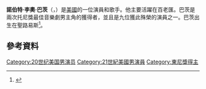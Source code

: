 {{艺人
|type=男演员
| image         = NorbertLeoButz.jpg
| caption       = 
| birth_date    = {{birth date and age|1967|01|30}}
| birth_place   = 美國密蘇里州聖路易斯
| occupation    = 演員/歌手
| yearsactive   = 1996–現在
| spouse        = [[Michelle_Federer|Michelle Federer]] (2007-現在)
| children = 3
}}
'''諾伯特·李奧·巴茨'''（{{lang-en|Norbert Leo Butz}}，{{bd|1967年|1月30日||}}）是[[美國|美國]]的一位演員和歌手。他主要活躍在百老匯。巴茨是兩次托尼獎最佳音樂劇男主角的獲得者，並且是九位獲此殊榮的演員之一。巴茨出生在聖路易斯<ref>{{cite web | title=Norbert Leo Butz  Biography | work=filmreference | url=http://www.filmreference.com/film/44/Norbert-Leo-Butz.html | year=2008 | accessdate=2008-06-11 | archive-date=2018-10-16 | archive-url=https://web.archive.org/web/20181016032705/http://www.filmreference.com/film/44/Norbert-Leo-Butz.html | dead-url=no }}</ref>。

==參考資料==
{{reflist}}

{{normdaten}}
{{DEFAULTSORT:Butz}}
[[Category:20世纪美国男演员|Category:20世纪美国男演员]]
[[Category:21世紀美國男演員|Category:21世紀美國男演員]]
[[Category:東尼獎得主|Category:東尼獎得主]]
{{us-bio-stub}}